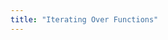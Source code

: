 ```yaml
---
title: "Iterating Over Functions"
---
```


<!-- iteration with loops -->

<!-- https://lmyint.github.io/212_spring_2024/11-iteration-1.html -->

<!-- iteration with purrr -->

<!-- https://lmyint.github.io/212_spring_2024/12-iteration-2.html -->

<!-- both -->

<!-- https://lmyint.github.io/212_fall_2023/09-iteration.html -->
